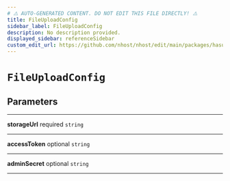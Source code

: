 ```yaml
---
# ⚠️ AUTO-GENERATED CONTENT. DO NOT EDIT THIS FILE DIRECTLY! ⚠️
title: FileUploadConfig
sidebar_label: FileUploadConfig
description: No description provided.
displayed_sidebar: referenceSidebar
custom_edit_url: https://github.com/nhost/nhost/edit/main/packages/hasura-storage-js/src/packages/hasura-storage-js/src/utils/types.ts#L22
---
```


# `FileUploadConfig`

## Parameters

---

**<span className="parameter-name">storageUrl</span>** <span className="optional-status">required</span> <code>string</code>

---

**<span className="parameter-name">accessToken</span>** <span className="optional-status">optional</span> <code>string</code>

---

**<span className="parameter-name">adminSecret</span>** <span className="optional-status">optional</span> <code>string</code>

---
